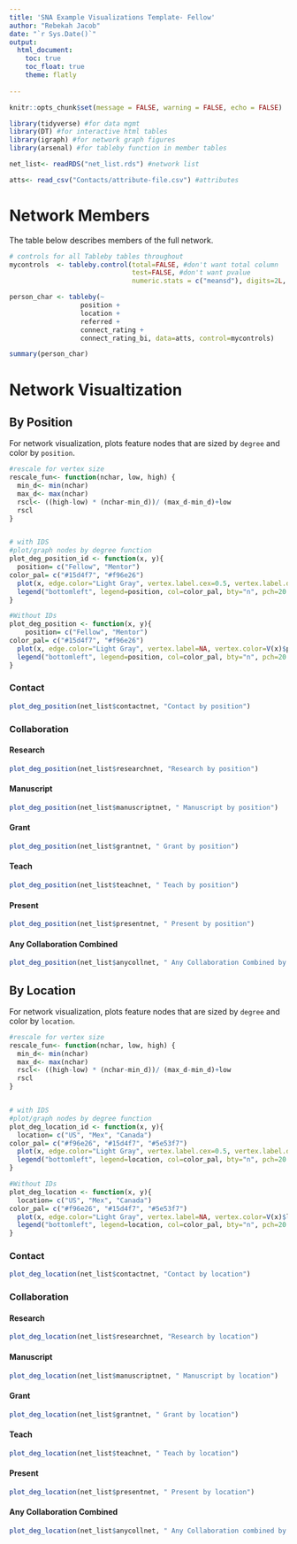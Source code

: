 ```yaml
---
title: 'SNA Example Visualizations Template- Fellow'
author: "Rebekah Jacob"
date: "`r Sys.Date()`"
output: 
  html_document:
    toc: true
    toc_float: true
    theme: flatly
    
---
```


```r
knitr::opts_chunk$set(message = FALSE, warning = FALSE, echo = FALSE)
```

```r
library(tidyverse) #for data mgmt
library(DT) #for interactive html tables
library(igraph) #for network graph figures
library(arsenal) #for tableby function in member tables
```

```r
net_list<- readRDS("net_list.rds") #network list 

atts<- read_csv("Contacts/attribute-file.csv") #attributes
```

# Network Members

The table below describes members of the full network.
```r

# controls for all Tableby tables throughout
mycontrols  <- tableby.control(total=FALSE, #don't want total column
                               test=FALSE, #don't want pvalue
                               numeric.stats = c("meansd"), digits=2L, cat.stats = c("countpct"))

person_char <- tableby(~
                  position +
                  location +
                  referred +
                  connect_rating +
                  connect_rating_bi, data=atts, control=mycontrols)

summary(person_char)
```

# Network Visualtization
## By Position

For network visualization, plots feature nodes that are sized by `degree` and color by `position`.

```r
#rescale for vertex size
rescale_fun<- function(nchar, low, high) {
  min_d<- min(nchar)
  max_d<- max(nchar)
  rscl<- ((high-low) * (nchar-min_d))/ (max_d-min_d)+low
  rscl
}


# with IDS
#plot/graph nodes by degree function
plot_deg_position_id <- function(x, y){
  position= c("Fellow", "Mentor")
color_pal= c("#15d4f7", "#f96e26")
  plot(x, edge.color="Light Gray", vertex.label.cex=0.5, vertex.label.dist=1, vertex.color=V(x)$position_color, vertex.frame.color=NA, vertex.size=rescale_fun(degree(x), 5, 15), layout=layout_components, main=y)
  legend("bottomleft", legend=position, col=color_pal, bty="n", pch=20 , pt.cex = 3, cex = .8 , horiz = FALSE)
}

#Without IDs
plot_deg_position <- function(x, y){
    position= c("Fellow", "Mentor")
color_pal= c("#15d4f7", "#f96e26")
  plot(x, edge.color="Light Gray", vertex.label=NA, vertex.color=V(x)$position_color, vertex.frame.color=NA, vertex.size=rescale_fun(degree(x), 5, 15), layout=layout_components, main=y)
  legend("bottomleft", legend=position, col=color_pal, bty="n", pch=20 , pt.cex = 3, cex = .8 , horiz = FALSE)
}
```


### Contact
```r
plot_deg_position(net_list$contactnet, "Contact by position")
```

### Collaboration {.tabset .tabset-pills}
#### Research
```r
plot_deg_position(net_list$researchnet, "Research by position")
```

#### Manuscript
```r
plot_deg_position(net_list$manuscriptnet, " Manuscript by position")
```

#### Grant
```r
plot_deg_position(net_list$grantnet, " Grant by position")
```

#### Teach
```r
plot_deg_position(net_list$teachnet, " Teach by position")
```

#### Present
```r
plot_deg_position(net_list$presentnet, " Present by position")
```

#### Any Collaboration Combined
```r
plot_deg_position(net_list$anycollnet, " Any Collaboration Combined by position")
```



## By Location

For network visualization, plots feature nodes that are sized by `degree` and color by `location`.

```r
#rescale for vertex size
rescale_fun<- function(nchar, low, high) {
  min_d<- min(nchar)
  max_d<- max(nchar)
  rscl<- ((high-low) * (nchar-min_d))/ (max_d-min_d)+low
  rscl
}


# with IDS
#plot/graph nodes by degree function
plot_deg_location_id <- function(x, y){
  location= c("US", "Mex", "Canada")
color_pal= c("#f96e26", "#15d4f7", "#5e53f7")
  plot(x, edge.color="Light Gray", vertex.label.cex=0.5, vertex.label.dist=1, vertex.color=V(x)$location_color, vertex.frame.color=NA, vertex.size=rescale_fun(degree(x), 5, 15), layout=layout_components, main=y)
  legend("bottomleft", legend=location, col=color_pal, bty="n", pch=20 , pt.cex = 3, cex = .8 , horiz = FALSE)
}

#Without IDs
plot_deg_location <- function(x, y){
  location= c("US", "Mex", "Canada")
color_pal= c("#f96e26", "#15d4f7", "#5e53f7")
  plot(x, edge.color="Light Gray", vertex.label=NA, vertex.color=V(x)$location_color, vertex.frame.color=NA, vertex.size=rescale_fun(degree(x), 5, 15), layout=layout_components, main=y)
  legend("bottomleft", legend=location, col=color_pal, bty="n", pch=20 , pt.cex = 3, cex = .8 , horiz = FALSE)
}
```

### Contact
```r
plot_deg_location(net_list$contactnet, "Contact by location")
```

### Collaboration {.tabset .tabset-pills}
#### Research
```r
plot_deg_location(net_list$researchnet, "Research by location")
```

#### Manuscript
```r
plot_deg_location(net_list$manuscriptnet, " Manuscript by location")
```

#### Grant
```r
plot_deg_location(net_list$grantnet, " Grant by location")
```

#### Teach
```r
plot_deg_location(net_list$teachnet, " Teach by location")
```

#### Present
```r
plot_deg_location(net_list$presentnet, " Present by location")
```

#### Any Collaboration Combined
```r
plot_deg_location(net_list$anycollnet, " Any Collaboration combined by location")
```
